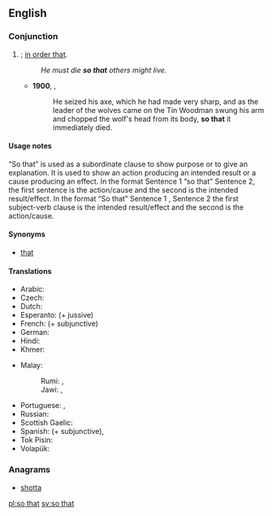 ==English==

===Conjunction===
{{en-con|pos=[[so]] [[that]]}}

# {{non-gloss definition|Indicates purpose}}; [[in order that]].
#: ''He must die '''so that''' others might live.''
#* '''1900''', {{w|L. Frank Baum}}, {{w|The Wonderful Wizard of Oz}}
#*: He seized his axe, which he had made very sharp, and as the leader of the wolves came on the Tin Woodman swung his arm and chopped the wolf's head from its body, '''so that''' it immediately died.

====Usage notes====
“So that” is used as a subordinate clause to show purpose or to give an explanation. It is used to show an action producing an intended result or a cause producing an effect. In the format Sentence 1 “so that” Sentence 2, the first sentence is the action/cause and the second is the intended result/effect. In the format “So that” Sentence 1 , Sentence 2 the first subject-verb clause is the intended result/effect and the second is the action/cause.

====Synonyms====
* {{sense|in order that}} [[that#Conjunction|that]] {{qualifier|conjunction}}

====Translations====
{{trans-top|in order to}}
* Arabic: {{t-|ar|حتى|tr=Hattaa}}
* Czech: {{t+|cs|aby}}
* Dutch: {{t+|nl|zodat}}
* Esperanto: {{t-|eo|por ke}} (+ jussive)
* French: {{t+|fr|pour que}} (+ subjunctive)
* German: {{t+|de|sodass}}
* Hindi: {{t-|hi|ताकि|tr=tāki}}
* Khmer: {{t+|km|ដើម្បី|tr=daəmbəy|sc=Khmr}}
{{trans-mid}}
* Malay:
*: Rumi: {{t+|ms|agar}}, {{t-|ms|supaya}}
*: Jawi: {{t-|ms|اݢر|sc=Arab}}, {{t-|ms|سوڤايا|sc=Arab}}
* Portuguese: {{t-|pt|para que|n}}, {{t-|pt|de modo que}}
* Russian: {{t+|ru|чтобы|tr=čtóby}} {{qualifier|read: štóby}}
* Scottish Gaelic: {{t-|gd|air chor 's gu}}
* Spanish: {{t-|es|para que}} (+ subjunctive), {{t-|es|de modo que}}
* Tok Pisin: {{t-|tpi|olsem na}}
* Volapük: {{t+|vo|dat}}
{{trans-bottom}}

===Anagrams===
* [[shotta#English|shotta]]

[[pl:so that]]
[[sv:so that]]